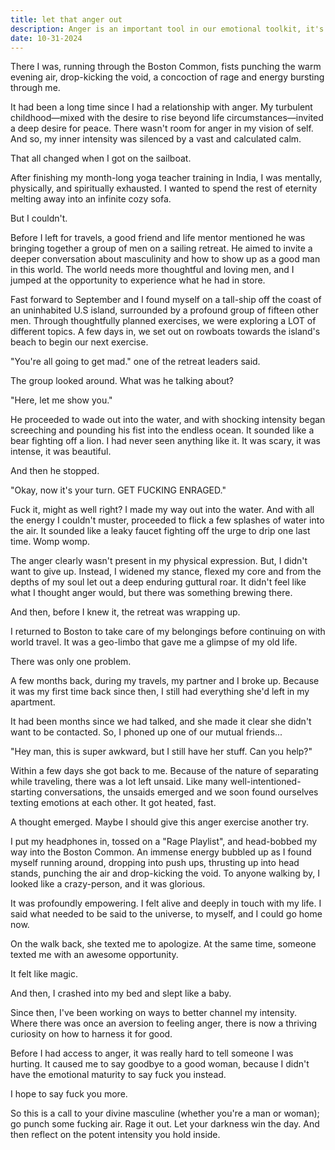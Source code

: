 ```yaml
---
title: let that anger out
description: Anger is an important tool in our emotional toolkit, it's time you learn to harness it.
date: 10-31-2024
---
```


There I was, running through the Boston Common, fists punching the warm evening air, drop-kicking the void, a concoction of rage and energy bursting through me.

It had been a long time since I had a relationship with anger.
My turbulent childhood—mixed with the desire to rise beyond life circumstances—invited a deep desire for peace.
There wasn't room for anger in my vision of self.
And so, my inner intensity was silenced by a vast and calculated calm.

That all changed when I got on the sailboat.

After finishing my month-long yoga teacher training in India, I was mentally, physically, and spiritually exhausted. 
I wanted to spend the rest of eternity melting away into an infinite cozy sofa.

But I couldn't.

Before I left for travels, a good friend and life mentor mentioned he was bringing together a group of men on a sailing retreat.
He aimed to invite a deeper conversation about masculinity and how to show up as a good man in this world.
The world needs more thoughtful and loving men, and I jumped at the opportunity to experience what he had in store.

Fast forward to September and I found myself on a tall-ship off the coast of an uninhabited U.S island, surrounded by a profound group of fifteen other men.
Through thoughtfully planned exercises, we were exploring a LOT of different topics. 
A few days in, we set out on rowboats towards the island's beach to begin our next exercise.

"You're all going to get mad." one of the retreat leaders said.

The group looked around.
What was he talking about?

"Here, let me show you."

He proceeded to wade out into the water, and with shocking intensity began screeching and pounding his fist into the endless ocean.
It sounded like a bear fighting off a lion.
I had never seen anything like it.
It was scary, it was intense, it was beautiful.

And then he stopped.

"Okay, now it's your turn. GET FUCKING ENRAGED."

Fuck it, might as well right?
I made my way out into the water.
And with all the energy I couldn't muster, proceeded to flick a few splashes of water into the air.
It sounded like a leaky faucet fighting off the urge to drip one last time.
Womp womp.

The anger clearly wasn't present in my physical expression.
But, I didn't want to give up.
Instead, I widened my stance, flexed my core and from the depths of my soul let out a deep enduring guttural roar.
It didn't feel like what I thought anger would, but there was something brewing there.

And then, before I knew it, the retreat was wrapping up.

I returned to Boston to take care of my belongings before continuing on with world travel.
It was a geo-limbo that gave me a glimpse of my old life.

There was only one problem.

A few months back, during my travels, my partner and I broke up.
Because it was my first time back since then, I still had everything she'd left in my apartment.

It had been months since we had talked, and she made it clear she didn't want to be contacted.
So, I phoned up one of our mutual friends...

"Hey man, this is super awkward, but I still have her stuff. Can you help?"

Within a few days she got back to me.
Because of the nature of separating while traveling, there was a lot left unsaid.
Like many well-intentioned-starting conversations, the unsaids emerged and we soon found ourselves texting emotions at each other.
It got heated, fast.

A thought emerged.
Maybe I should give this anger exercise another try.

I put my headphones in, tossed on a "Rage Playlist", and head-bobbed my way into the Boston Common.
An immense energy bubbled up as I found myself running around, dropping into push ups, thrusting up into head stands, punching the air and drop-kicking the void.
To anyone walking by, I looked like a crazy-person, and it was glorious.

It was profoundly empowering.
I felt alive and deeply in touch with my life.
I said what needed to be said to the universe, to myself, and I could go home now.

On the walk back, she texted me to apologize.
At the same time, someone texted me with an awesome opportunity.

It felt like magic.

And then, I crashed into my bed and slept like a baby.

Since then, I've been working on ways to better channel my intensity.
Where there was once an aversion to feeling anger, there is now a thriving curiosity on how to harness it for good.

Before I had access to anger, it was really hard to tell someone I was hurting.
It caused me to say goodbye to a good woman, because I didn't have the emotional maturity to say fuck you instead.

I hope to say fuck you more.

So this is a call to your divine masculine (whether you're a man or woman); go punch some fucking air.
Rage it out.
Let your darkness win the day.
And then reflect on the potent intensity you hold inside.

